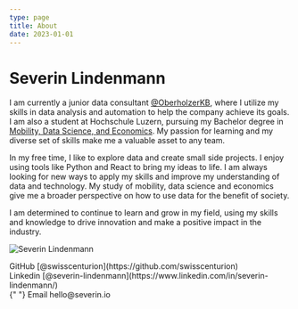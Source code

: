 ```yaml
---
type: page
title: About
date: 2023-01-01
---
```


# Severin Lindenmann


I am currently a junior data consultant [@OberholzerKB](https://oberholzerkb.ch), where I utilize my skills in data analysis and automation to help the company achieve its goals.
I am also a student at Hochschule Luzern, pursuing my Bachelor degree in [Mobility, Data Science, and Economics](https://www.hslu.ch/de-ch/wirtschaft/studium/bachelor/mobility). My passion for learning and my diverse set of skills make me a valuable asset to any team.

In my free time, I like to explore data and create small side projects. I enjoy using tools like Python and React to bring my ideas to life. I am always looking for new ways to apply my skills and improve my understanding of data and technology. My study of mobility, data science and economics give me a broader perspective on how to use data for the benefit of society.

I am determined to continue to learn and grow in my field, using my skills and knowledge to drive innovation and make a positive impact in the industry.

<Image
  src="https://images.severin.io/blog/images/me2022.jpg"
  alt="Severin Lindenmann"
  width={900}
  height={600}
  priority
  className="next-image"
/>

<div>
  GitHub [@swisscenturion](https://github.com/swisscenturion) <br /> Linkedin
  [@severin-lindenmann](https://www.linkedin.com/in/severin-lindenmann/) <br />{" "}
  Email hello@severin.io
</div>
